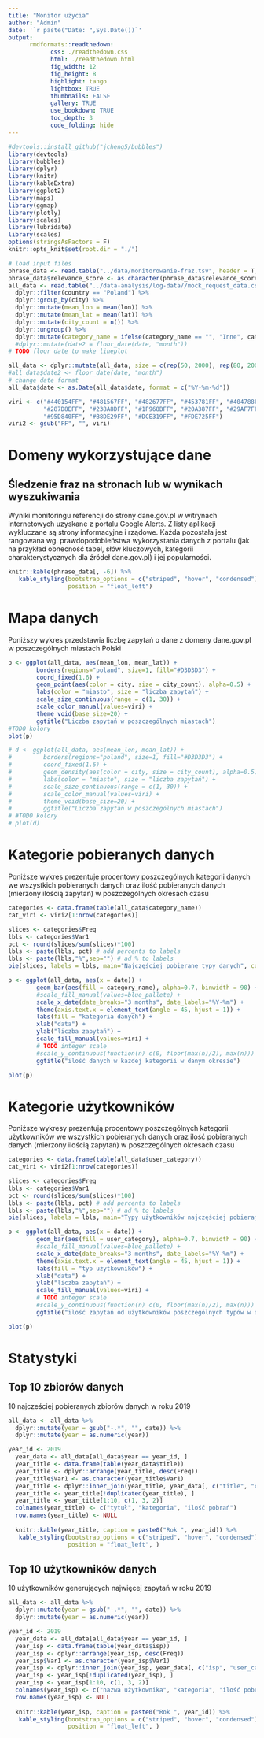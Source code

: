 ```yaml
---
title: "Monitor użycia"
author: "Admin"
date: '`r paste("Date: ",Sys.Date())`'
output: 
      rmdformats::readthedown:
            css: ./readthedown.css
            html: ./readthedown.html
            fig_width: 12
            fig_height: 8
            highlight: tango
            lightbox: TRUE
            thumbnails: FALSE
            gallery: TRUE
            use_bookdown: TRUE
            toc_depth: 3
            code_folding: hide
---
```


```r
#devtools::install_github("jcheng5/bubbles")
library(devtools)
library(bubbles)
library(dplyr)
library(knitr)
library(kableExtra)
library(ggplot2)
library(maps)
library(ggmap)
library(plotly)
library(scales)
library(lubridate)
library(scales)
options(stringsAsFactors = F)
knitr::opts_knit$set(root.dir = "./")
```

```r
# load input files
phrase_data <- read.table("../data/monitorowanie-fraz.tsv", header = T, sep="\t")
phrase_data$relevance_score <- as.character(phrase_data$relevance_score)
all_data <- read.table("../data-analysis/log-data//mock_request_data.csv", header = T, sep=",") %>%
  dplyr::filter(country == "Poland") %>%
  dplyr::group_by(city) %>%
  dplyr::mutate(mean_lon = mean(lon)) %>%
  dplyr::mutate(mean_lat = mean(lat)) %>%
  dplyr::mutate(city_count = n()) %>%
  dplyr::ungroup() %>%
  dplyr::mutate(category_name = ifelse(category_name == "", "Inne", category_name))
  #dplyr::mutate(date2 = floor_date(date, "month"))
# TODO floor date to make lineplot

all_data <- dplyr::mutate(all_data, size = c(rep(50, 2000), rep(80, 2000), rep(100, nrow(all_data)-4000)))
#all_data$date2 <- floor_date(date, "month")
# change date format
all_data$date <- as.Date(all_data$date, format = c("%Y-%m-%d"))

viri <- c("#440154FF", "#481567FF", "#482677FF", "#453781FF", "#404788FF", "#39568CFF", "#33638DFF", "#2D708EFF",
          "#287D8EFF", "#238A8DFF", "#1F968BFF", "#20A387FF", "#29AF7FFF", "#3CBB75FF", "#55C667FF", "#73D055FF",
          "#95D840FF", "#B8DE29FF", "#DCE319FF", "#FDE725FF")
viri2 <- gsub("FF", "", viri)
```


# Domeny wykorzystujące dane 

## Śledzenie fraz na stronach lub w wynikach wyszukiwania

Wyniki monitoringu referencji do strony dane.gov.pl w witrynach internetowych uzyskane z portalu Google Alerts. Z listy aplikacji wykluczane są strony informacyjne i rządowe. Każda pozostała jest rangowana wg. prawdopodobieństwa wykorzystania danych z portalu (jak na przykład obnecność tabel, słów kluczowych, kategorii charakterystycznych dla źródeł dane.gov.pl) i jej popularności.

```r
knitr::kable(phrase_data[, -6]) %>%
   kable_styling(bootstrap_options = c("striped", "hover", "condensed"),
                 position = "float_left")
```

# Mapa danych

Poniższy wykres przedstawia liczbę zapytań o dane z domeny dane.gov.pl w poszczególnych miastach Polski

```r
p <- ggplot(all_data, aes(mean_lon, mean_lat)) +
        borders(regions="poland", size=1, fill="#D3D3D3") +
        coord_fixed(1.6) +
        geom_point(aes(color = city, size = city_count), alpha=0.5) +
        labs(color = "miasto", size = "liczba zapytań") +
        scale_size_continuous(range = c(1, 30)) +
        scale_color_manual(values=viri) +
        theme_void(base_size=20) +
        ggtitle("Liczba zapytań w poszczególnych miastach")
#TODO kolory
plot(p)

# d <- ggplot(all_data, aes(mean_lon, mean_lat)) +
#         borders(regions="poland", size=1, fill="#D3D3D3") +
#         coord_fixed(1.6) +
#         geom_density(aes(color = city, size = city_count), alpha=0.5) +
#         labs(color = "miasto", size = "liczba zapytań") +
#         scale_size_continuous(range = c(1, 30)) +
#         scale_color_manual(values=viri) +
#         theme_void(base_size=20) +
#         ggtitle("Liczba zapytań w poszczególnych miastach")
# #TODO kolory
# plot(d)
```

# Kategorie pobieranych danych

Poniższe wykres prezentuje procentowy poszczególnych kategorii danych we wszystkich pobieranych danych oraz ilość pobieranych danych (mierzony ilością zapytań) w poszczególnych okresach czasu 

```r
categories <- data.frame(table(all_data$category_name))
cat_viri <- viri2[1:nrow(categories)]

slices <- categories$Freq
lbls <- categories$Var1
pct <- round(slices/sum(slices)*100)
lbls <- paste(lbls, pct) # add percents to labels
lbls <- paste(lbls,"%",sep="") # ad % to labels 
pie(slices, labels = lbls, main="Najczęściej pobierane typy danych", col = cat_viri)

```

```r
p <- ggplot(all_data, aes(x = date)) +
        geom_bar(aes(fill = category_name), alpha=0.7, binwidth = 90) +
        #scale_fill_manual(values=blue_pallete) +
        scale_x_date(date_breaks="3 months", date_labels="%Y-%m") +
        theme(axis.text.x = element_text(angle = 45, hjust = 1)) +
        labs(fill = "kategoria danych") +
        xlab("data") +
        ylab("liczba zapytań") +
        scale_fill_manual(values=viri) +
        # TODO integer scale
        #scale_y_continuous(function(n) c(0, floor(max(n)/2), max(n))) 
        ggtitle("ilość danych w kazdej kategorii w danym okresie")

plot(p)

```

# Kategorie użytkowników

Poniższe wykresy prezentują procentowy poszczególnych kategorii użytkowników we wszystkich pobieranych danych oraz ilość pobieranych danych (mierzony ilością zapytań) w poszczególnych okresach czasu 

```r
categories <- data.frame(table(all_data$user_category))
cat_viri <- viri2[1:nrow(categories)]

slices <- categories$Freq
lbls <- categories$Var1
pct <- round(slices/sum(slices)*100)
lbls <- paste(lbls, pct) # add percents to labels
lbls <- paste(lbls,"%",sep="") # ad % to labels 
pie(slices, labels = lbls, main="Typy użytkowników najczęściej pobierających dane", col = cat_viri)

```

```r
p <- ggplot(all_data, aes(x = date)) +
        geom_bar(aes(fill = user_category), alpha=0.7, binwidth = 90) +
        #scale_fill_manual(values=blue_pallete) +
        scale_x_date(date_breaks="3 months", date_labels="%Y-%m") +
        theme(axis.text.x = element_text(angle = 45, hjust = 1)) +
        labs(fill = "typ użytkowników") +
        xlab("data") +
        ylab("liczba zapytań") +
        scale_fill_manual(values=viri) +
        # TODO integer scale
        #scale_y_continuous(function(n) c(0, floor(max(n)/2), max(n))) 
        ggtitle("ilość zapytań od użytkowników poszczególnych typów w danym okresie")

plot(p)

```

# Statystyki

## Top 10 zbiorów danych

10 najcześciej pobieranych zbiorów danych w roku 2019

```r
all_data <- all_data %>%
  dplyr::mutate(year = gsub("-.*", "", date)) %>%
  dplyr::mutate(year = as.numeric(year))

year_id <- 2019
  year_data <- all_data[all_data$year == year_id, ]
  year_title <- data.frame(table(year_data$title))
  year_title <- dplyr::arrange(year_title, desc(Freq))
  year_title$Var1 <- as.character(year_title$Var1)
  year_title <- dplyr::inner_join(year_title, year_data[, c("title", "category_name")], by = c("Var1" = "title"))
  year_title <- year_title[!duplicated(year_title), ]
  year_title <- year_title[1:10, c(1, 3, 2)]
  colnames(year_title) <- c("tytuł", "kategoria", "ilość pobrań")
  row.names(year_title) <- NULL
  
  knitr::kable(year_title, caption = paste0("Rok ", year_id)) %>%
   kable_styling(bootstrap_options = c("striped", "hover", "condensed"),
                 position = "float_left", )

```

## Top 10 użytkowników danych

10 użytkowników generujących najwięcej zapytań w roku 2019

```r
all_data <- all_data %>%
  dplyr::mutate(year = gsub("-.*", "", date)) %>%
  dplyr::mutate(year = as.numeric(year))

year_id <- 2019
  year_data <- all_data[all_data$year == year_id, ]
  year_isp <- data.frame(table(year_data$isp))
  year_isp <- dplyr::arrange(year_isp, desc(Freq))
  year_isp$Var1 <- as.character(year_isp$Var1)
  year_isp <- dplyr::inner_join(year_isp, year_data[, c("isp", "user_category")], by = c("Var1" = "isp"))
  year_isp <- year_isp[!duplicated(year_isp), ]
  year_isp <- year_isp[1:10, c(1, 3, 2)]
  colnames(year_isp) <- c("nazwa użytkownika", "kategoria", "ilość pobrań")
  row.names(year_isp) <- NULL
  
  knitr::kable(year_isp, caption = paste0("Rok ", year_id)) %>%
   kable_styling(bootstrap_options = c("striped", "hover", "condensed"),
                 position = "float_left", )

```

